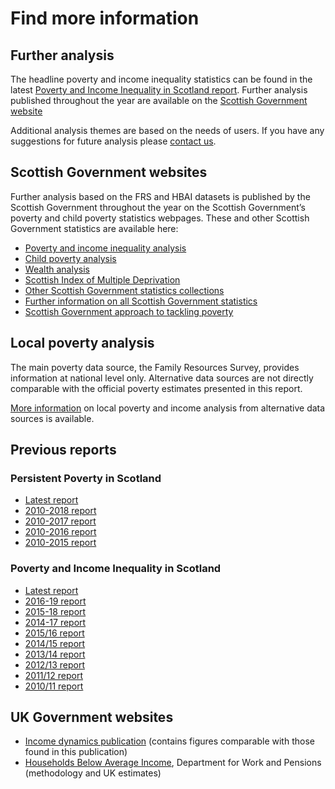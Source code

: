# Find more information

## Further analysis

The headline poverty and income inequality statistics can be found in the latest [Poverty and Income Inequality in Scotland report](index.html). Further analysis published throughout the year are available on the [Scottish Government website](www.gov.scot/collections/poverty-and-income-inequality-statistics/)

Additional analysis themes are based on the needs of users. If you have any suggestions for future analysis please [contact us](persistent.html#contact).

## Scottish Government websites

Further analysis based on the FRS and HBAI datasets is published by the Scottish Government throughout the year on the Scottish Government's poverty and child poverty statistics webpages. These and other Scottish Government  statistics are available here:

- [Poverty and income inequality analysis](www.gov.scot/collections/poverty-and-income-inequality-statistics/)
- [Child poverty analysis](www.gov.scot/collections/child-poverty-statistics/)
- [Wealth analysis](www.gov.scot/collections/wealth-statistics/)
- [Scottish Index of Multiple Deprivation](www.gov.scot/simd)
- [Other Scottish Government statistics collections](www.gov.scot/collections/scottish-government-statistics/)
- [Further information on all Scottish Government statistics](www.gov.scot/topics/statistics/)
- [Scottish Government approach to tackling poverty](www.gov.scot/policies/poverty-and-social-justice/)

## Local poverty analysis

The main poverty data source, the Family Resources Survey, provides information at national level only. Alternative data sources are not directly comparable with the official poverty estimates presented in this report.

[More information](https://www.gov.scot/collections/poverty-and-income-inequality-statistics/#localstatistics) on local poverty and income analysis from alternative data sources is available.

## Previous reports

### Persistent Poverty in Scotland

- [Latest report](persistent.html)
- [2010-2018 report](www.gov.scot/publications/persistent-poverty-scotland-2010-2018/)
- [2010-2017 report](www.gov.scot/publications/persistent-poverty-scotland-2010-2017/)
- [2010-2016 report](www.gov.scot/publications/persistent-poverty-scotland-2010-2016/)
- [2010-2015 report](www.gov.scot/publications/persistent-poverty-scotland-2010-2015/)

### Poverty and Income Inequality in Scotland

- [Latest report](index.html)
- [2016-19 report](www.gov.scot/publications/poverty-income-inequality-scotland-2016-19/)
- [2015-18 report](www.gov.scot/publications/poverty-income-inequality-scotland-2015-18/)
- [2014-17 report](www.gov.scot/publications/poverty-income-inequality-scotland-2014-17/)
- [2015/16 report](www.gov.scot/publications/poverty-income-inequality-scotland-2015-16/)
- [2014/15 report](www.gov.scot/publications/poverty-income-inequality-scotland-2014-15/)
- [2013/14 report](www.gov.scot/publications/poverty-income-inequality-scotland-2013-14/)
- [2012/13 report](www.gov.scot/publications/poverty-income-inequality-scotland-2012-13/)
- [2011/12 report](www.gov.scot/publications/poverty-income-inequality-scotland-2011-12/)
- [2010/11 report](www.gov.scot/publications/poverty-income-inequality-scotland-2010-11/)

## UK Government websites

- [Income dynamics publication](www.gov.uk/government/statistics/income-dynamics-experimental) (contains figures comparable with those found in this publication)
- [Households Below Average Income](www.gov.uk/government/collections/households-below-average-income-hbai--2), Department for Work and Pensions (methodology and UK estimates)
